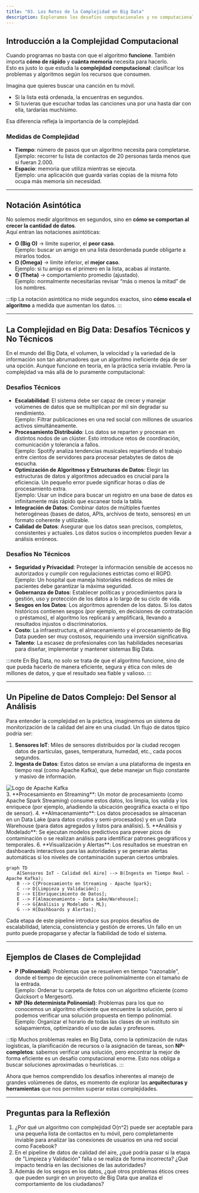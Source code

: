 ```yaml
---
title: "03. Los Retos de la Complejidad en Big Data"
description: Exploramos los desafíos computacionales y no computacionales que surgen al trabajar con grandes volúmenes de datos, y cómo impactan en el diseño de sistemas Big Data.
---
```


## Introducción a la Complejidad Computacional

Cuando programas no basta con que el algoritmo **funcione**. También importa **cómo de rápido** y **cuánta memoria** necesita para hacerlo.  
Esto es justo lo que estudia la **complejidad computacional**: clasificar los problemas y algoritmos según los recursos que consumen.

Imagina que quieres buscar una canción en tu móvil.  
- Si la lista está ordenada, la encuentras en segundos.  
- Si tuvieras que escuchar todas las canciones una por una hasta dar con ella, tardarías muchísimo.  

Esa diferencia refleja la importancia de la complejidad.

### Medidas de Complejidad

- **Tiempo**: número de pasos que un algoritmo necesita para completarse.  
  Ejemplo: recorrer tu lista de contactos de 20 personas tarda menos que si fueran 2.000.
- **Espacio**: memoria que utiliza mientras se ejecuta.  
  Ejemplo: una aplicación que guarda varias copias de la misma foto ocupa más memoria sin necesidad.

---

## Notación Asintótica

No solemos medir algoritmos en segundos, sino en **cómo se comportan al crecer la cantidad de datos**.  
Aquí entran las notaciones asintóticas:

- **O (Big O)** → límite superior, el **peor caso**.  
  Ejemplo: buscar un amigo en una lista desordenada puede obligarte a mirarlos todos.
- **Ω (Omega)** → límite inferior, el **mejor caso**.  
  Ejemplo: si tu amigo es el primero en la lista, acabas al instante.
- **Θ (Theta)** → comportamiento promedio (ajustado).  
  Ejemplo: normalmente necesitarías revisar “más o menos la mitad” de los nombres.

:::tip
La notación asintótica no mide segundos exactos, sino **cómo escala el algoritmo** a medida que aumentan los datos.
:::

---

## La Complejidad en Big Data: Desafíos Técnicos y No Técnicos

En el mundo del Big Data, el volumen, la velocidad y la variedad de la información son tan abrumadores que un algoritmo ineficiente deja de ser una opción. Aunque funcione en teoría, en la práctica sería inviable. Pero la complejidad va más allá de lo puramente computacional:

### Desafíos Técnicos

-   **Escalabilidad**: El sistema debe ser capaz de crecer y manejar volúmenes de datos que se multiplican por mil sin degradar su rendimiento.  
    Ejemplo: Filtrar publicaciones en una red social con millones de usuarios activos simultáneamente.
-   **Procesamiento Distribuido**: Los datos se reparten y procesan en distintos nodos de un clúster. Esto introduce retos de coordinación, comunicación y tolerancia a fallos.  
    Ejemplo: Spotify analiza tendencias musicales repartiendo el trabajo entre cientos de servidores para procesar petabytes de datos de escucha.
-   **Optimización de Algoritmos y Estructuras de Datos**: Elegir las estructuras de datos y algoritmos adecuados es crucial para la eficiencia. Un pequeño error puede significar horas o días de procesamiento extra.  
    Ejemplo: Usar un índice para buscar un registro en una base de datos es infinitamente más rápido que escanear toda la tabla.
-   **Integración de Datos**: Combinar datos de múltiples fuentes heterogéneas (bases de datos, APIs, archivos de texto, sensores) en un formato coherente y utilizable.
-   **Calidad de Datos**: Asegurar que los datos sean precisos, completos, consistentes y actuales. Los datos sucios o incompletos pueden llevar a análisis erróneos.

### Desafíos No Técnicos

-   **Seguridad y Privacidad**: Proteger la información sensible de accesos no autorizados y cumplir con regulaciones estrictas como el RGPD.  
    Ejemplo: Un hospital que maneja historiales médicos de miles de pacientes debe garantizar la máxima seguridad.
-   **Gobernanza de Datos**: Establecer políticas y procedimientos para la gestión, uso y protección de los datos a lo largo de su ciclo de vida.
-   **Sesgos en los Datos**: Los algoritmos aprenden de los datos. Si los datos históricos contienen sesgos (por ejemplo, en decisiones de contratación o préstamos), el algoritmo los replicará y amplificará, llevando a resultados injustos o discriminatorios.
-   **Costo**: La infraestructura, el almacenamiento y el procesamiento de Big Data pueden ser muy costosos, requiriendo una inversión significativa.
-   **Talento**: La escasez de profesionales con las habilidades necesarias para diseñar, implementar y mantener sistemas Big Data.

:::note
En Big Data, no solo se trata de que el algoritmo funcione, sino de que pueda hacerlo de manera eficiente, segura y ética con miles de millones de datos, y que el resultado sea fiable y valioso.
:::

---

## Un Pipeline de Datos Complejo: Del Sensor al Análisis

Para entender la complejidad en la práctica, imaginemos un sistema de monitorización de la calidad del aire en una ciudad. Un flujo de datos típico podría ser:

1.  **Sensores IoT**: Miles de sensores distribuidos por la ciudad recogen datos de partículas, gases, temperatura, humedad, etc., cada pocos segundos.
2.  **Ingesta de Datos**: Estos datos se envían a una plataforma de ingesta en tiempo real (como Apache Kafka), que debe manejar un flujo constante y masivo de información.
<div className="flex justify-center my-8">
  <img
    src="/images/shared/logos/kafka.webp"
    alt="Logo de Apache Kafka"
    className="w-24 h-auto"
    loading="lazy"
    decoding="async"
  />
</div>
3.  **Procesamiento en Streaming**: Un motor de procesamiento (como Apache Spark Streaming) consume estos datos, los limpia, los valida y los enriquece (por ejemplo, añadiendo la ubicación geográfica exacta o el tipo de sensor).
4.  **Almacenamiento**: Los datos procesados se almacenan en un Data Lake (para datos crudos y semi-procesados) y en un Data Warehouse (para datos agregados y listos para análisis).
5.  **Análisis y Modelado**: Se ejecutan modelos predictivos para prever picos de contaminación o se realizan análisis para identificar patrones geográficos y temporales.
6.  **Visualización y Alertas**: Los resultados se muestran en dashboards interactivos para las autoridades y se generan alertas automáticas si los niveles de contaminación superan ciertos umbrales.

```mermaid
graph TD
    A[Sensores IoT - Calidad del Aire] --> B(Ingesta en Tiempo Real - Apache Kafka);
    B --> C{Procesamiento en Streaming - Apache Spark};
    C --> D[Limpieza y Validación];
    D --> E[Enriquecimiento de Datos];
    E --> F[Almacenamiento - Data Lake/Warehouse];
    F --> G{Análisis y Modelado - ML};
    G --> H[Dashboards y Alertas];
```

Cada etapa de este pipeline introduce sus propios desafíos de escalabilidad, latencia, consistencia y gestión de errores. Un fallo en un punto puede propagarse y afectar la fiabilidad de todo el sistema.

---

## Ejemplos de Clases de Complejidad

-   **P (Polinomial)**: Problemas que se resuelven en tiempo "razonable", donde el tiempo de ejecución crece polinomialmente con el tamaño de la entrada.  
    Ejemplo: Ordenar tu carpeta de fotos con un algoritmo eficiente (como Quicksort o Mergesort).
-   **NP (No determinista Polinomial)**: Problemas para los que no conocemos un algoritmo eficiente que encuentre la solución, pero sí podemos verificar una solución propuesta en tiempo polinomial.  
    Ejemplo: Organizar el horario de todas las clases de un instituto sin solapamientos, optimizando el uso de aulas y profesores.

:::tip
Muchos problemas reales en Big Data, como la optimización de rutas logísticas, la planificación de recursos o la asignación de tareas, son **NP-completos**: sabemos verificar una solución, pero encontrar la mejor de forma eficiente es un desafío computacional enorme. Esto nos obliga a buscar soluciones aproximadas o heurísticas.
:::

Ahora que hemos comprendido los desafíos inherentes al manejo de grandes volúmenes de datos, es momento de explorar las **arquitecturas y herramientas** que nos permiten superar estas complejidades.

---

## Preguntas para la Reflexión

1.  ¿Por qué un algoritmo con complejidad O(n^2) puede ser aceptable para una pequeña lista de contactos en tu móvil, pero completamente inviable para analizar las conexiones de usuarios en una red social como Facebook?
2.  En el pipeline de datos de calidad del aire, ¿qué podría pasar si la etapa de "Limpieza y Validación" falla o se realiza de forma incorrecta? ¿Qué impacto tendría en las decisiones de las autoridades?
3.  Además de los sesgos en los datos, ¿qué otros problemas éticos crees que pueden surgir en un proyecto de Big Data que analiza el comportamiento de los ciudadanos?
